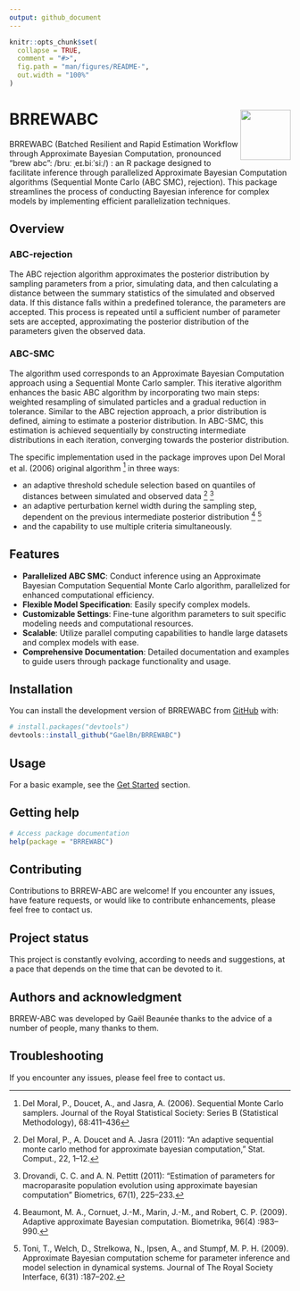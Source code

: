 ```yaml
---
output: github_document
---
```


<!-- README.md is generated from README.Rmd. Please edit that file -->

```r
knitr::opts_chunk$set(
  collapse = TRUE,
  comment = "#>",
  fig.path = "man/figures/README-",
  out.width = "100%"
)
```

# BRREWABC <img src="man/figures/icon.png" align="right" width="90" />

<!-- badges: start -->
<!-- badges: end -->

BRREWABC (Batched Resilient and Rapid Estimation Workflow through Approximate Bayesian Computation, pronounced "brew abc": /bruː ˌeɪ.biːˈsiː/) : an R package designed to facilitate inference through parallelized Approximate Bayesian Computation algorithms (Sequential Monte Carlo (ABC SMC), rejection). This package streamlines the process of conducting Bayesian inference for complex models by implementing efficient parallelization techniques.

## Overview

### ABC-rejection

The ABC rejection algorithm approximates the posterior distribution by sampling parameters from a prior, simulating data, and then calculating a distance between the summary statistics of the simulated and observed data. If this distance falls within a predefined tolerance, the parameters are accepted. This process is repeated until a sufficient number of parameter sets are accepted, approximating the posterior distribution of the parameters given the observed data.

### ABC-SMC

The algorithm used corresponds to an Approximate Bayesian Computation approach using a Sequential Monte Carlo sampler. This iterative algorithm enhances the basic ABC algorithm by incorporating two main steps: weighted resampling of simulated particles and a gradual reduction in tolerance. Similar to the ABC rejection approach, a prior distribution is defined, aiming to estimate a posterior distribution. In ABC-SMC, this estimation is achieved sequentially by constructing intermediate distributions in each iteration, converging towards the posterior distribution.

The specific implementation used in the package improves upon Del Moral et al. (2006) original algorithm ^[Del Moral, P., Doucet, A., and Jasra, A. (2006). Sequential Monte Carlo samplers. Journal of the Royal Statistical Society: Series B (Statistical Methodology), 68:411–436] in three ways:

- an adaptive threshold schedule selection based on quantiles of distances between simulated and observed data ^[Del Moral, P., A. Doucet and A. Jasra (2011): “An adaptive sequential monte carlo method for approximate bayesian computation,” Stat. Comput., 22, 1–12.] ^[Drovandi, C. C. and A. N. Pettitt (2011): “Estimation of parameters for macroparasite population evolution using approximate bayesian computation” Biometrics, 67(1), 225–233.]
- an adaptive perturbation kernel width during the sampling step, dependent on the previous intermediate posterior distribution ^[Beaumont, M. A., Cornuet, J.-M., Marin, J.-M., and Robert, C. P. (2009). Adaptive approximate Bayesian computation. Biometrika, 96(4) :983–990.] ^[Toni, T., Welch, D., Strelkowa, N., Ipsen, A., and Stumpf, M. P. H. (2009). Approximate Bayesian computation scheme for parameter inference and model selection in dynamical systems. Journal of The Royal Society Interface, 6(31) :187–202.]
- and the capability to use multiple criteria simultaneously.

## Features

- **Parallelized ABC SMC**: Conduct inference using an Approximate Bayesian Computation Sequential Monte Carlo algorithm, parallelized for enhanced computational efficiency.
- **Flexible Model Specification**: Easily specify complex models.
- **Customizable Settings**: Fine-tune algorithm parameters to suit specific modeling needs and computational resources.
- **Scalable**: Utilize parallel computing capabilities to handle large datasets and complex models with ease.
- **Comprehensive Documentation**: Detailed documentation and examples to guide users through package functionality and usage.

## Installation

You can install the development version of BRREWABC from [GitHub](https://github.com/) with:

``` r
# install.packages("devtools")
devtools::install_github("GaelBn/BRREWABC")
```

## Usage

<!-- For a basic example, see the [Get Started](`vignette("BRREWABC")`) section. -->
For a basic example, see the [Get Started](https://gaelbn.github.io/BRREWABC/articles/BRREWABC.html) section.

## Getting help

``` r
# Access package documentation
help(package = "BRREWABC")
```

## Contributing

Contributions to BRREW-ABC are welcome! If you encounter any issues, have feature requests, or would like to contribute enhancements, please feel free to contact us.

## Project status

This project is constantly evolving, according to needs and suggestions, at a pace that depends on the time that can be devoted to it.


## Authors and acknowledgment

BRREW-ABC was developed by Gaël Beaunée thanks to the advice of a number of people, many thanks to them.

## Troubleshooting

If you encounter any issues, please feel free to contact us.




